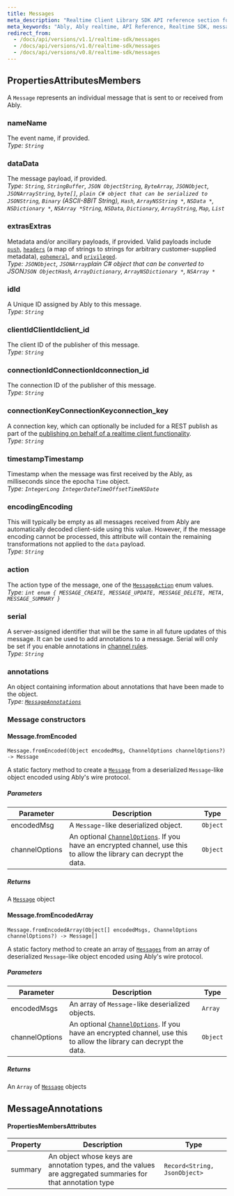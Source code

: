 ```yaml
---
title: Messages
meta_description: "Realtime Client Library SDK API reference section for the message object."
meta_keywords: "Ably, Ably realtime, API Reference, Realtime SDK, message, messages"
redirect_from:
  - /docs/api/versions/v1.1/realtime-sdk/messages
  - /docs/api/versions/v1.0/realtime-sdk/messages
  - /docs/api/versions/v0.8/realtime-sdk/messages
---
```


## <If lang="javascript,nodejs,flutter,csharp,objc,swift">Properties</If><If lang="ruby">Attributes</If><If lang="java">Members</If> <a id="#properties" />

A `Message` represents an individual message that is sent to or received from Ably.

### <If lang="javascript,nodejs,flutter,objc,swift,ruby,java">name</If><If lang="csharp">Name</If> <a id="#name" />

The event name, if provided. <br />_Type: `String`_

### <If lang="javascript,nodejs,flutter,objc,swift,ruby,java">data</If><If lang="csharp">Data</If> <a id="#data" />

The message payload, if provided.<br />_Type: <If lang="javascript,nodejs">`String`, `StringBuffer`, `JSON Object`</If><If lang="java">`String`, `ByteArray`, `JSONObject`, `JSONArray`</If><If lang="csharp">`String`, `byte[]`, `plain C# object that can be serialized to JSON`</If><If lang="ruby">`String`, `Binary` (ASCII-8BIT String), `Hash`, `Array`</If><If lang="objc">`NSString *`, `NSData *`, `NSDictionary *`, `NSArray *`</If><If lang="swift">`String`, `NSData`, `Dictionary`, `Array`</If><If lang="flutter">`String`, `Map`, `List`</If>_

### <If lang="javascript,nodejs,flutter,objc,swift,ruby,java">extras</If><If lang="csharp">Extras</If> <a id="#extras" />

Metadata and/or ancillary payloads, if provided. Valid payloads include [`push`](/docs/push/publish#payload), [`headers`](/docs/channels#metadata) (a map of strings to strings for arbitrary customer-supplied metadata), [`ephemeral`](/docs/pub-sub/advanced#ephemeral), and [`privileged`](/docs/platform/integrations/webhooks#skipping).<br />_Type: <If lang="java">`JSONObject`, `JSONArray`</If><If lang="csharp">plain C# object that can be converted to JSON</If><If lang="javascript,nodejs">`JSON Object`</If><If lang="ruby">`Hash`, `Array`</If><If lang="swift">`Dictionary`, `Array`</If><If lang="objc">`NSDictionary *`, `NSArray *`</If>_

### <If lang="javascript,nodejs,flutter,objc,swift,ruby,java">id</If><If lang="csharp">Id</If> <a id="#id" />

A Unique ID assigned by Ably to this message.<br />_Type: `String`_

### <If lang="javascript,nodejs,flutter,objc,swift,java">clientId</If><If lang="csharp">ClientId</If><If lang="ruby,python">client_id</If> <a id="#client-id" />

The client ID of the publisher of this message.<br />_Type: `String`_

### <If lang="javascript,nodejs,flutter,objc,swift,java">connectionId</If><If lang="csharp">ConnectionId</If><If lang="ruby,python">connection_id</If> <a id="#connection-id" />

The connection ID of the publisher of this message.<br />_Type: `String`_

### <If lang="javascript,nodejs,flutter,objc,swift,java">connectionKey</If><If lang="csharp,go">ConnectionKey</If><If lang="ruby,python">connection_key</If> <a id="#connection-key" />

A connection key, which can optionally be included for a REST publish as part of the [publishing on behalf of a realtime client functionality](/docs/pub-sub/advanced#publish-on-behalf).<br />_Type: `String`_

### <If lang="javascript,nodejs,flutter,objc,swift,ruby,java">timestamp</If><If lang="csharp">Timestamp</If> <a id="#timestamp" />

Timestamp when the message was first received by the Ably, as <If lang="javascript,nodejs,flutter,swift,csharp,objc,java">milliseconds since the epoch</If><If lang="ruby">a `Time` object</If>.<br />_Type: <If lang="javascript,nodejs,flutter">`Integer`</If><If lang="java">`Long Integer`</If><If lang="csharp">`DateTimeOffset`</If><If lang="ruby">`Time`</If><If lang="objc,swift">`NSDate`</If>_

### <If lang="javascript,nodejs,flutter,objc,swift,ruby,java">encoding</If><If lang="csharp">Encoding</If> <a id="#encoding" />

This will typically be empty as all messages received from Ably are automatically decoded client-side using this value. However, if the message encoding cannot be processed, this attribute will contain the remaining transformations not applied to the `data` payload.<br />_Type: `String`_

<If lang="javascript,nodejs">

### <If lang="javascript,nodejs,flutter,objc,swift,ruby,java">action</If> <a id="#action" />

The action type of the message, one of the [`MessageAction`](/docs/api/realtime-sdk/types#message-action) enum values.<br />_Type: `int enum { MESSAGE_CREATE, MESSAGE_UPDATE, MESSAGE_DELETE, META, MESSAGE_SUMMARY }`_

### <If lang="javascript,nodejs,flutter,objc,swift,ruby,java">serial</If> <a id="#serial" />

A server-assigned identifier that will be the same in all future updates of this message. It  can be used to add annotations to a message. Serial will only be set if you enable annotations in [channel rules](/docs/channels#rules).<br />_Type: `String`_

### <If lang="javascript,nodejs,flutter,objc,swift,ruby,java">annotations</If> <a id="#annotations" />

An object containing information about annotations that have been made to the object.<br />_Type: [`MessageAnnotations`](/docs/api/realtime-sdk/types#message-annotations)_

</If>

### Message constructors <a id="constructors" />

#### <If lang="javascript,nodejs,flutter,csharp,objc,swift,ruby,java">Message.fromEncoded</If> <a id="#message-from-encoded" />

`Message.fromEncoded(Object encodedMsg, ChannelOptions channelOptions?) -> Message`

A static factory method to create a [`Message`](/docs/api/realtime-sdk/types#message) from a deserialized `Message`-like object encoded using Ably's wire protocol.

##### Parameters

| Parameter | Description | Type |
|-----------|-------------|------|
| encodedMsg | A `Message`-like deserialized object. | `Object` |
| channelOptions | An optional [`ChannelOptions`](/docs/api/realtime-sdk/types#channel-options). If you have an encrypted channel, use this to allow the library can decrypt the data. | `Object` |

##### Returns

A [`Message`](/docs/api/realtime-sdk/types#message) object

#### <If lang="javascript,nodejs,flutter,objc,swift,ruby,java">Message.fromEncodedArray</If> <a id="#message-from-encoded-array" />

`Message.fromEncodedArray(Object[] encodedMsgs, ChannelOptions channelOptions?) -> Message[]`

A static factory method to create an array of [`Messages`](/docs/api/realtime-sdk/types#message) from an array of deserialized `Message`-like object encoded using Ably's wire protocol.

##### Parameters

| Parameter | Description | Type |
|-----------|-------------|------|
| encodedMsgs | An array of `Message`-like deserialized objects. | `Array` |
| channelOptions | An optional [`ChannelOptions`](/docs/api/realtime-sdk/types#channel-options). If you have an encrypted channel, use this to allow the library can decrypt the data. | `Object` |

##### Returns

An `Array` of [`Message`](/docs/api/realtime-sdk/types#message) objects

## MessageAnnotations <a id="#message-annotations" />

#### <If lang="javascript,nodejs,flutter,objc,csharp,swift">Properties</If><If lang="java">Members</If><If lang="ruby">Attributes</If>

| Property | Description | Type |
|----------|-------------|------|
| summary | An object whose keys are annotation types, and the values are aggregated summaries for that annotation type | `Record<String, JsonObject>` |
